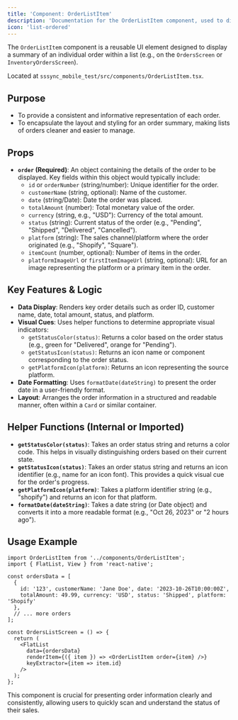 ```yaml
---
title: 'Component: OrderListItem'
description: 'Documentation for the OrderListItem component, used to display individual orders in a list.'
icon: 'list-ordered'
---
```


The `OrderListItem` component is a reusable UI element designed to display a summary of an individual order within a list (e.g., on the `OrdersScreen` or `InventoryOrdersScreen`).

Located at `sssync_mobile_test/src/components/OrderListItem.tsx`.

## Purpose

-   To provide a consistent and informative representation of each order.
-   To encapsulate the layout and styling for an order summary, making lists of orders cleaner and easier to manage.

## Props

-   **`order` (Required)**: An object containing the details of the order to be displayed. Key fields within this object would typically include:
    -   `id` or `orderNumber` (string/number): Unique identifier for the order.
    -   `customerName` (string, optional): Name of the customer.
    -   `date` (string/Date): Date the order was placed.
    -   `totalAmount` (number): Total monetary value of the order.
    -   `currency` (string, e.g., "USD"): Currency of the total amount.
    -   `status` (string): Current status of the order (e.g., "Pending", "Shipped", "Delivered", "Cancelled").
    -   `platform` (string): The sales channel/platform where the order originated (e.g., "Shopify", "Square").
    -   `itemCount` (number, optional): Number of items in the order.
    -   `platformImageUrl` or `firstItemImageUrl` (string, optional): URL for an image representing the platform or a primary item in the order.

## Key Features & Logic

-   **Data Display**: Renders key order details such as order ID, customer name, date, total amount, status, and platform.
-   **Visual Cues**: Uses helper functions to determine appropriate visual indicators:
    -   `getStatusColor(status)`: Returns a color based on the order status (e.g., green for "Delivered", orange for "Pending").
    -   `getStatusIcon(status)`: Returns an icon name or component corresponding to the order status.
    -   `getPlatformIcon(platform)`: Returns an icon representing the source platform.
-   **Date Formatting**: Uses `formatDate(dateString)` to present the order date in a user-friendly format.
-   **Layout**: Arranges the order information in a structured and readable manner, often within a `Card` or similar container.

## Helper Functions (Internal or Imported)

-   **`getStatusColor(status)`**: Takes an order status string and returns a color code. This helps in visually distinguishing orders based on their current state.
-   **`getStatusIcon(status)`**: Takes an order status string and returns an icon identifier (e.g., name for an icon font). This provides a quick visual cue for the order's progress.
-   **`getPlatformIcon(platform)`**: Takes a platform identifier string (e.g., "shopify") and returns an icon for that platform.
-   **`formatDate(dateString)`**: Takes a date string (or Date object) and converts it into a more readable format (e.g., "Oct 26, 2023" or "2 hours ago").

## Usage Example

```tsx
import OrderListItem from '../components/OrderListItem';
import { FlatList, View } from 'react-native';

const ordersData = [
  { 
    id: '123', customerName: 'Jane Doe', date: '2023-10-26T10:00:00Z', 
    totalAmount: 49.99, currency: 'USD', status: 'Shipped', platform: 'Shopify' 
  },
  // ... more orders
];

const OrdersListScreen = () => {
  return (
    <FlatList
      data={ordersData}
      renderItem={({ item }) => <OrderListItem order={item} />}
      keyExtractor={item => item.id}
    />
  );
};
```

This component is crucial for presenting order information clearly and consistently, allowing users to quickly scan and understand the status of their sales. 